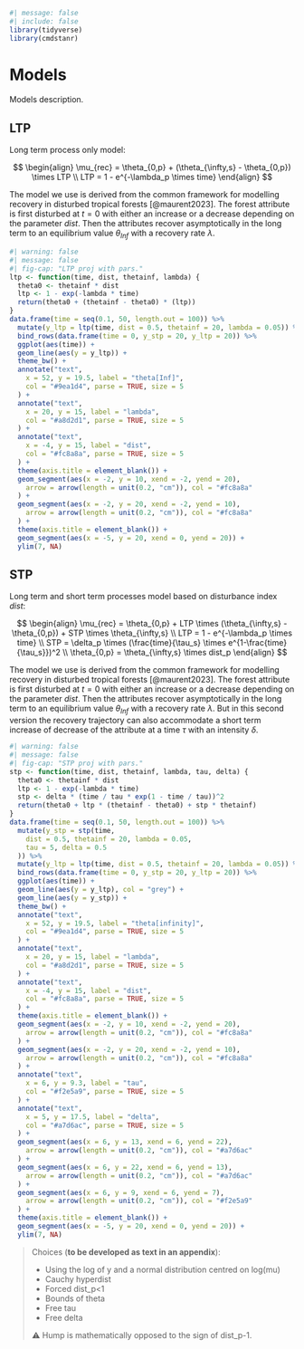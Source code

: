 ```r
#| message: false
#| include: false
library(tidyverse)
library(cmdstanr)
```

# Models {.unnumbered}

Models description.

## LTP

Long term process only model:

$$
\begin{align}
\mu_{rec} = \theta_{0,p} + (\theta_{\infty,s} - \theta_{0,p}) \times LTP \\
LTP = 1 - e^{-\lambda_p \times time}
\end{align}
$$

The model we use is derived from the common framework for modelling recovery in disturbed tropical forests [@maurent2023]. The forest attribute is first disturbed at $t=0$ with either an increase or a decrease depending on the parameter $dist$. Then the attributes recover asymptotically in the long term to an equilibrium value $\theta_{Inf}$ with a recovery rate $\lambda$.

```r
#| warning: false
#| message: false
#| fig-cap: "LTP proj with pars."
ltp <- function(time, dist, thetainf, lambda) {
  theta0 <- thetainf * dist
  ltp <- 1 - exp(-lambda * time)
  return(theta0 + (thetainf - theta0) * (ltp))
}
data.frame(time = seq(0.1, 50, length.out = 100)) %>%
  mutate(y_ltp = ltp(time, dist = 0.5, thetainf = 20, lambda = 0.05)) %>%
  bind_rows(data.frame(time = 0, y_stp = 20, y_ltp = 20)) %>%
  ggplot(aes(time)) +
  geom_line(aes(y = y_ltp)) +
  theme_bw() +
  annotate("text",
    x = 52, y = 19.5, label = "theta[Inf]",
    col = "#9ea1d4", parse = TRUE, size = 5
  ) +
  annotate("text",
    x = 20, y = 15, label = "lambda",
    col = "#a8d2d1", parse = TRUE, size = 5
  ) +
  annotate("text",
    x = -4, y = 15, label = "dist",
    col = "#fc8a8a", parse = TRUE, size = 5
  ) +
  theme(axis.title = element_blank()) +
  geom_segment(aes(x = -2, y = 10, xend = -2, yend = 20),
    arrow = arrow(length = unit(0.2, "cm")), col = "#fc8a8a"
  ) +
  geom_segment(aes(x = -2, y = 20, xend = -2, yend = 10),
    arrow = arrow(length = unit(0.2, "cm")), col = "#fc8a8a"
  ) +
  theme(axis.title = element_blank()) +
  geom_segment(aes(x = -5, y = 20, xend = 0, yend = 20)) +
  ylim(7, NA)
```

## STP

Long term and short term processes model based on disturbance index $dist$:

$$
\begin{align}
\mu_{rec} = \theta_{0,p} + LTP \times (\theta_{\infty,s} - \theta_{0,p}) + STP \times \theta_{\infty,s} \\
LTP = 1 - e^{-\lambda_p \times time} \\
STP = \delta_p \times (\frac{time}{\tau_s} \times e^{1-\frac{time}{\tau_s}})^2 \\
\theta_{0,p} = \theta_{\infty,s} \times dist_p
\end{align}
$$

The model we use is derived from the common framework for modelling recovery in disturbed tropical forests [@maurent2023]. The forest attribute is first disturbed at $t=0$ with either an increase or a decrease depending on the parameter $dist$. Then the attributes recover asymptotically in the long term to an equilibrium value $\theta_{Inf}$ with a recovery rate $\lambda$. But in this second version the recovery trajectory can also accommodate a short term increase of decrease of the attribute at a time $\tau$ with an intensity $\delta$.

```r
#| warning: false
#| message: false
#| fig-cap: "STP proj with pars."
stp <- function(time, dist, thetainf, lambda, tau, delta) {
  theta0 <- thetainf * dist
  ltp <- 1 - exp(-lambda * time)
  stp <- delta * (time / tau * exp(1 - time / tau))^2
  return(theta0 + ltp * (thetainf - theta0) + stp * thetainf)
}
data.frame(time = seq(0.1, 50, length.out = 100)) %>%
  mutate(y_stp = stp(time,
    dist = 0.5, thetainf = 20, lambda = 0.05,
    tau = 5, delta = 0.5
  )) %>%
  mutate(y_ltp = ltp(time, dist = 0.5, thetainf = 20, lambda = 0.05)) %>%
  bind_rows(data.frame(time = 0, y_stp = 20, y_ltp = 20)) %>%
  ggplot(aes(time)) +
  geom_line(aes(y = y_ltp), col = "grey") +
  geom_line(aes(y = y_stp)) +
  theme_bw() +
  annotate("text",
    x = 52, y = 19.5, label = "theta[infinity]",
    col = "#9ea1d4", parse = TRUE, size = 5
  ) +
  annotate("text",
    x = 20, y = 15, label = "lambda",
    col = "#a8d2d1", parse = TRUE, size = 5
  ) +
  annotate("text",
    x = -4, y = 15, label = "dist",
    col = "#fc8a8a", parse = TRUE, size = 5
  ) +
  theme(axis.title = element_blank()) +
  geom_segment(aes(x = -2, y = 10, xend = -2, yend = 20),
    arrow = arrow(length = unit(0.2, "cm")), col = "#fc8a8a"
  ) +
  geom_segment(aes(x = -2, y = 20, xend = -2, yend = 10),
    arrow = arrow(length = unit(0.2, "cm")), col = "#fc8a8a"
  ) +
  annotate("text",
    x = 6, y = 9.3, label = "tau",
    col = "#f2e5a9", parse = TRUE, size = 5
  ) +
  annotate("text",
    x = 5, y = 17.5, label = "delta",
    col = "#a7d6ac", parse = TRUE, size = 5
  ) +
  geom_segment(aes(x = 6, y = 13, xend = 6, yend = 22),
    arrow = arrow(length = unit(0.2, "cm")), col = "#a7d6ac"
  ) +
  geom_segment(aes(x = 6, y = 22, xend = 6, yend = 13),
    arrow = arrow(length = unit(0.2, "cm")), col = "#a7d6ac"
  ) +
  geom_segment(aes(x = 6, y = 9, xend = 6, yend = 7),
    arrow = arrow(length = unit(0.2, "cm")), col = "#f2e5a9"
  ) +
  theme(axis.title = element_blank()) +
  geom_segment(aes(x = -5, y = 20, xend = 0, yend = 20)) +
  ylim(7, NA)
```

> Choices (**to be developed as text in an appendix**):
>
> -   Using the log of y and a normal distribution centred on log(mu)
> -   Cauchy hyperdist
> -   Forced dist_p\<1
> -   Bounds of theta
> -   Free tau
> -   Free delta
>
> ⚠️ Hump is mathematically opposed to the sign of dist_p-1.
